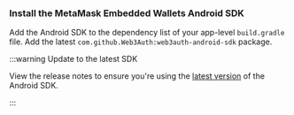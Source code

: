 ### Install the MetaMask Embedded Wallets Android SDK

Add the Android SDK to the dependency list of your app-level `build.gradle`
file. Add the latest `com.github.Web3Auth:web3auth-android-sdk` package.

:::warning Update to the latest SDK

View the release notes to ensure you're using the [latest version](https://github.com/Web3Auth/web3auth-android-sdk/releases) of
the Android SDK.

:::
